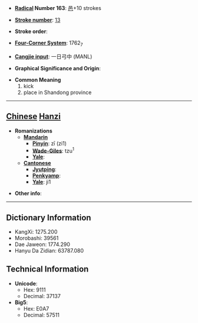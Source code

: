 * '''[[Wiktionary:Chinese radical index| Radical]] Number 163''': [[Wiktionary:Chinese radical index 邑|邑]]+10 strokes

* '''[[Wiktionary:Chinese total strokes index|Stroke number]]''': [[Wiktionary:Chinese total strokes index 13|13]]

* '''Stroke order''': 

* '''[[Wiktionary:Chinese four corner index|Four-Corner System]]''': 1762<sub>7</sub>

* '''[[Wiktionary:Chinese Cangjie index|Cangjie input]]''': 一日弓中 (MANL)

* '''Graphical Significance and Origin''': 

* '''Common Meaning'''
*#kick
*# place in Shandong province


----

== [[Chinese]] [[Hanzi]] ==

* '''Romanizations'''
** '''[[Mandarin]]'''
*** '''[[Pinyin]]''': zī (zi1)
*** '''[[Wade-Giles]]''': tzu<sup>1</sup>
*** '''[[Yale]]''': 
** '''[[Cantonese]]'''
*** '''[[Jyutping]]''':
*** '''[[Penkyamp]]''': 
*** '''[[Yale]]''': ji1

* '''Other info''': 

----

== Dictionary Information ==

* KangXi: 1275.200
* Morobashi: 39561
* Dae Jaweon: 1774.290
* Hanyu Da Zidian: 63787.080

== Technical Information ==

* '''Unicode''':
** Hex: 9111
** Decimal: 37137
* '''Big5''':
** Hex: E0A7
** Decimal: 57511